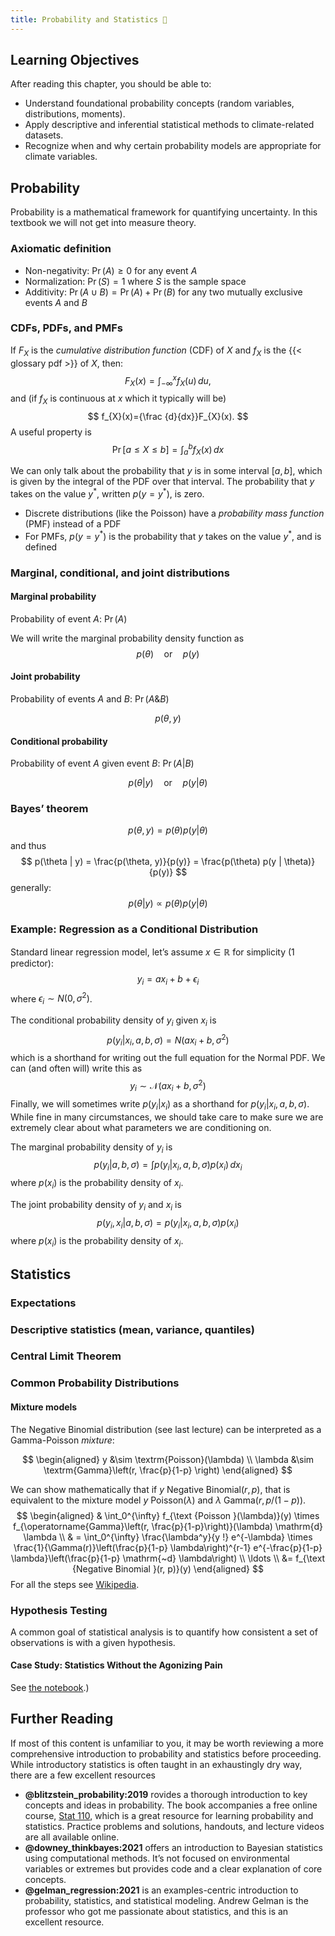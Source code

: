 ```yaml
---
title: Probability and Statistics 📝
---
```


## Learning Objectives {.unnumbered}

After reading this chapter, you should be able to:

- Understand foundational probability concepts (random variables, distributions, moments).
- Apply descriptive and inferential statistical methods to climate-related datasets.
- Recognize when and why certain probability models are appropriate for climate variables.

## Probability

Probability is a mathematical framework for quantifying uncertainty.
In this textbook we will not get into measure theory.

### Axiomatic definition

- Non-negativity: $\Pr(A) \geq 0$ for any event $A$
- Normalization: $\Pr(S) = 1$ where $S$ is the sample space
- Additivity: $\Pr(A \cup B) = \Pr(A) + \Pr(B)$ for any two mutually exclusive events $A$ and $B$

### CDFs, PDFs, and PMFs

If $F_X$ is the *cumulative distribution function* (CDF) of $X$ and $f_X$ is the {{< glossary pdf >}} of $X$, then:
$$
F_X ( x ) = \int_{-\infty}^x f_X(u) \, du,
$$
and (if $f_X$ is continuous at $x$ which it typically will be)
$$
f_{X}(x)={\frac {d}{dx}}F_{X}(x).
$$
A useful property is
$$
\Pr[a\leq X\leq b]=\int _{a}^{b}f_{X}(x)\,dx
$$

::: {.callout-important}
We can only talk about the probability that $y$ is in some interval $[a, b]$, which is given by the integral of the PDF over that interval.
The probability that $y$ takes on the value $y^*$, written $p(y=y^*)$, is zero.
:::

- Discrete distributions (like the Poisson) have a *probability mass function* (PMF) instead of a PDF
- For PMFs, $p(y=y^*)$ is the probability that $y$ takes on the value $y^*$, and is defined

### Marginal, conditional, and joint distributions

#### Marginal probability

Probability of event $A$: $\Pr(A)$


We will write the marginal probability density function as
$$
p(\theta) \quad \text{or} \quad p(y)
$$

#### Joint probability

Probability of events $A$ and $B$: $\Pr(A  \& B)$

$$
p(\theta, y)
$$

#### Conditional probability

Probability of event $A$ given event $B$: $\Pr(A | B)$

$$
p(\theta | y) \quad \text{or} \quad p(y | \theta)
$$


### Bayes' theorem


$$
p(\theta, y) = p(\theta) p(y | \theta)
$$
and thus
$$
p(\theta | y) = \frac{p(\theta, y)}{p(y)} = \frac{p(\theta) p(y | \theta)}{p(y)}
$$
generally:
$$
p(\theta | y) \propto p(\theta) p(y | \theta)
$$

### Example: Regression as a Conditional Distribution

Standard linear regression model, let's assume $x \in \mathbb{R}$ for simplicity (1 predictor):
$$
y_i = ax_i + b + \epsilon_i
$$
where $\epsilon_i \sim N(0, \sigma^2)$.

The conditional probability density of $y_i$ given $x_i$ is
$$
p(y_i | x_i, a, b, \sigma) = N(ax_i + b, \sigma^2)
$$
which is a shorthand for writing out the full equation for the Normal PDF.
We can (and often will) write this as
$$
y_i \sim \mathcal{N}(ax_i + b, \sigma^2)
$$
Finally, we will sometimes write $p(y_i | x_i)$ as a shorthand for $p(y_i | x_i, a, b, \sigma)$.
While fine in many circumstances, we should take care to make sure we are extremely clear about what parameters we are conditioning on.

The marginal probability density of $y_i$ is
$$
p(y_i | a, b, \sigma) = \int p(y_i | x_i, a, b, \sigma) p(x_i) \, dx_i
$$
where $p(x_i)$ is the probability density of $x_i$.

The joint probability density of $y_i$ and $x_i$ is
$$
p(y_i, x_i | a, b, \sigma) = p(y_i | x_i, a, b, \sigma) p(x_i)
$$
where $p(x_i)$ is the probability density of $x_i$.


## Statistics

### Expectations

### Descriptive statistics (mean, variance, quantiles)

### Central Limit Theorem

### Common Probability Distributions

#### Mixture models

The Negative Binomial distribution (see last lecture) can be interpreted as a Gamma-Poisson *mixture*:

$$
\begin{aligned}
y &\sim \textrm{Poisson}(\lambda) \\
\lambda &\sim \textrm{Gamma}\left(r, \frac{p}{1-p} \right)
\end{aligned}
$$

We can show mathematically that if $y ~ \textrm{Negative Binomial}(r, p)$, that is equivalent to the mixture model $y ~ \textrm{Poisson}(\lambda)$ and $\lambda ~ \textrm{Gamma}(r, p / (1 - p))$.
$$
\begin{aligned}
& \int_0^{\infty} f_{\text {Poisson }(\lambda)}(y) \times f_{\operatorname{Gamma}\left(r, \frac{p}{1-p}\right)}(\lambda) \mathrm{d} \lambda \\
& = \int_0^{\infty} \frac{\lambda^y}{y !} e^{-\lambda} \times \frac{1}{\Gamma(r)}\left(\frac{p}{1-p} \lambda\right)^{r-1} e^{-\frac{p}{1-p} \lambda}\left(\frac{p}{1-p} \mathrm{~d} \lambda\right) \\
\ldots \\
&= f_{\text {Negative Binomial }(r, p)}(y)
\end{aligned}
$$
For all the steps see [Wikipedia](https://en.wikipedia.org/wiki/Negative_binomial_distribution#Gamma%E2%80%93Poisson_mixture){target=_blank}.

### Hypothesis Testing

A common goal of statistical analysis is to quantify how consistent a set of observations is with a given hypothesis.

#### Case Study: Statistics Without the Agonizing Pain

See [the notebook](/notebooks/mosquitos.qmd).)

## Further Reading {.unnumbered}

If most of this content is unfamiliar to you, it may be worth reviewing a more comprehensive introduction to probability and statistics before proceeding.
While introductory statistics is often taught in an exhaustingly dry way, there are a few excellent resources

- **@blitzstein_probability:2019** rovides a thorough introduction to key concepts and ideas in probability. The book accompanies a free online course, [Stat 110](https://projects.iq.harvard.edu/stat110/home), which is a great resource for learning probability and statistics. Practice problems and solutions, handouts, and lecture videos are all available online.
- **@downey_thinkbayes:2021**  offers an introduction to Bayesian statistics using computational methods. It’s not focused on environmental variables or extremes but provides code and a clear explanation of core concepts.
- **@gelman_regression:2021** is an examples-centric introduction to probability, statistics, and statistical modeling. Andrew Gelman is the professor who got me passionate about statistics, and this is an excellent resource.
